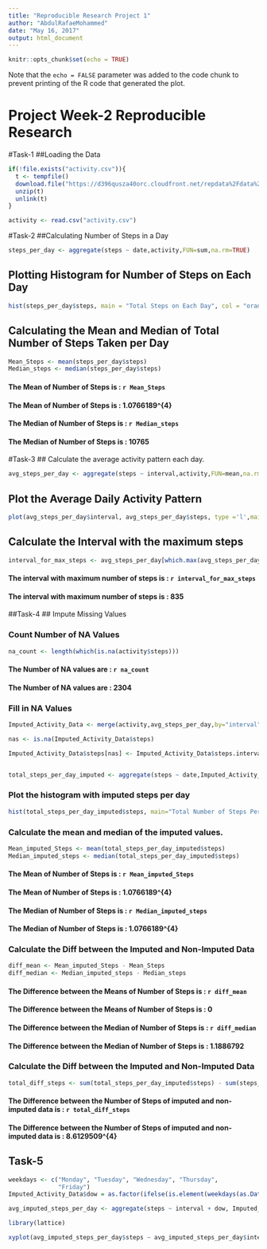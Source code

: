 ---
title: "Reproducible Research Project 1"
author: "AbdulRafaeMohammed"
date: "May 16, 2017"
output: html_document
---

```{r setup, include=FALSE}
knitr::opts_chunk$set(echo = TRUE)
```

Note that the `echo = FALSE` parameter was added to the code chunk to prevent printing of the R code that generated the plot.

# Project Week-2 Reproducible Research

#Task-1
##Loading the Data
```{r, echo=TRUE}
if(!file.exists("activity.csv")){
  t <- tempfile()
  download.file("https://d396qusza40orc.cloudfront.net/repdata%2Fdata%2Factivity.zip",t)
  unzip(t)
  unlink(t)
}

activity <- read.csv("activity.csv")
```


#Task-2
##Calculating Number of Steps in a Day

```{r, echo=TRUE}
steps_per_day <- aggregate(steps ~ date,activity,FUN=sum,na.rm=TRUE)
```


## Plotting Histogram for Number of Steps on Each Day

```{r,echo=TRUE}
hist(steps_per_day$steps, main = "Total Steps on Each Day", col = "orange",xlab = "Number of Days",ylab = "Number of Steps")
```

## Calculating the Mean and Median of Total Number of Steps Taken per Day
```{r,echo=TRUE}
Mean_Steps <- mean(steps_per_day$steps)
Median_steps <- median(steps_per_day$steps)
```

#### The Mean of Number of Steps is : ```r Mean_Steps``` 
#### The Mean of Number of Steps is : 1.0766189\times 10^{4}
#### The Median of Number of Steps is : ```r Median_steps```
#### The Median of Number of Steps is : 10765


#Task-3
## Calculate the average activity pattern each day.

```{r, echo=TRUE}
avg_steps_per_day <- aggregate(steps ~ interval,activity,FUN=mean,na.rm=TRUE)
```

## Plot the Average Daily Activity Pattern

```{r,echo=TRUE}
plot(avg_steps_per_day$interval, avg_steps_per_day$steps, type ='l',main = "Average Steps on Each Day by Interval", col = "orange",xlab = "Interval",ylab = "Number of Steps")
```

## Calculate the Interval with the maximum steps
```{r,echo=TRUE}
interval_for_max_steps <- avg_steps_per_day[which.max(avg_steps_per_day$steps),1]
```

#### The interval with maximum number of steps is : ```r interval_for_max_steps```
#### The interval with maximum number of steps is : 835

##Task-4
## Impute Missing Values

### Count Number of NA Values

```{r, echo=TRUE}
na_count <- length(which(is.na(activity$steps)))
```

#### The Number of NA values are : ```r na_count```
#### The Number of NA values are : 2304

### Fill in NA Values

```{r, echo=TRUE}
Imputed_Activity_Data <- merge(activity,avg_steps_per_day,by="interval",suffixes = c("",".interval.mean"))

nas <- is.na(Imputed_Activity_Data$steps)

Imputed_Activity_Data$steps[nas] <- Imputed_Activity_Data$steps.interval.mean[nas]


total_steps_per_day_imputed <- aggregate(steps ~ date,Imputed_Activity_Data, sum)
```

### Plot the histogram with imputed steps per day

```{r ,echo=TRUE}
hist(total_steps_per_day_imputed$steps, main="Total Number of Steps Per Day",col= "orange",xlab="Number of Steps",ylab = "Count")
```


### Calculate the mean and median of the imputed values.

```{r,echo=TRUE}
Mean_imputed_Steps <- mean(total_steps_per_day_imputed$steps)
Median_imputed_steps <- median(total_steps_per_day_imputed$steps)
```

#### The Mean of Number of Steps is : ```r Mean_imputed_Steps```
#### The Mean of Number of Steps is : 1.0766189\times 10^{4}
#### The Median of Number of Steps is : ```r Median_imputed_steps```
#### The Median of Number of Steps is : 1.0766189\times 10^{4}

### Calculate the Diff between the Imputed and Non-Imputed Data

```{r,echo=TRUE}
diff_mean <- Mean_imputed_Steps - Mean_Steps
diff_median <- Median_imputed_steps - Median_steps
```


#### The Difference between the Means of Number of Steps is : ```r diff_mean```
#### The Difference between the Means of Number of Steps is : 0
#### The Difference between the Median of Number of Steps is : ```r diff_median```
#### The Difference between the Median of Number of Steps is : 1.1886792


### Calculate the Diff between the Imputed and Non-Imputed Data

```{r,echo=TRUE}
total_diff_steps <- sum(total_steps_per_day_imputed$steps) - sum(steps_per_day$steps)
```

#### The Difference between the Number of Steps of imputed and non-imputed data is : ```r total_diff_steps```
#### The Difference between the Number of Steps of imputed and non-imputed data is : 8.6129509\times 10^{4}

## Task-5


```{r,echo=TRUE}
weekdays <- c("Monday", "Tuesday", "Wednesday", "Thursday", 
              "Friday")
Imputed_Activity_Data$dow = as.factor(ifelse(is.element(weekdays(as.Date(Imputed_Activity_Data$date)),weekdays), "Weekday", "Weekend"))

avg_imputed_steps_per_day <- aggregate(steps ~ interval + dow, Imputed_Activity_Data, mean)

library(lattice)

xyplot(avg_imputed_steps_per_day$steps ~ avg_imputed_steps_per_day$interval|avg_imputed_steps_per_day$dow, main="Average Number of Steps per Day by Interval",xlab="Interval", ylab="Number of Steps",layout=c(1,2), type="l",col="orange")
```

